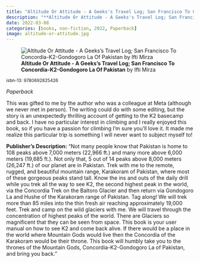 ```yaml
---
title: "Altitude Or Attitude - A Geeks's Travel Log; San Francisco To Concordia-K2-Gondogoro La Of Pakistan"
description: "**Altitude Or Attitude - A Geeks's Travel Log; San Francisco To Concordia-K2-Gondogoro La Of Pakistan** by Ifti Mirza"
date: 2022-03-08
categories: [books, non-fiction, 2022, Paperback]
image: altitude-or-attitude.jpg
---
```

![**Altitude Or Attitude - A Geeks's Travel Log; San Francisco To Concordia-K2-Gondogoro La Of Pakistan** by Ifti Mirza](altitude-or-attitude.jpg){fig-align="left"}

<sup>isbn-13: 9780692825426</sup>

*Paperback*

This was gifted to me by the author who was a colleague at Meta (although we never met in person). The writing could do with some editing, but the story is an unexpectedly thrilling account of getting to the K2 basecamp and back. I have no particular interest in climbing and I really enjoyed this book, so if you have a passion for climbing I'm sure you'll love it. It made me realize this particular trip is something I will never want to subject myself to!

**Publisher's Description:**
"Not many people know that Pakistan is home to 108 peaks above 7,000 meters
(22,966 ft.) and many more above 6,000 meters (19,685 ft.). Not only that,
5 out of 14 peaks above 8,000 meters (26,247 ft.) of our planet are in
Pakistan. Trek with me to the remote, rugged, and beautiful mountain range,
Karakoram of Pakistan, where most of these gorgeous peaks stand tall. Know
the ins and outs of the daily drill while you trek all the way to see K2,
the second highest peak in the world, via the Concordia Trek on the Baltoro
Glacier and then return via Gondogoro La and Hushe of the Karakoram range
of Pakistan. Tag along! We will trek more than 85 miles into the thin fresh
air reaching approximately 19,000 feet. Trek and camp on the wild glaciers
with me. We will travel through the concentration of highest peaks of the
world. There are Glaciers so magnificent that they can be seen from space.
This book is your user manual on how to see K2 and come back alive. If
there would be a place in the world where Mountain Gods would live then the
Concordia of the Karakoram would be their throne. This book will humbly
take you to the thrones of the Mountain Gods, Concordia-K2-Gondogoro La of
Pakistan, and bring you back."